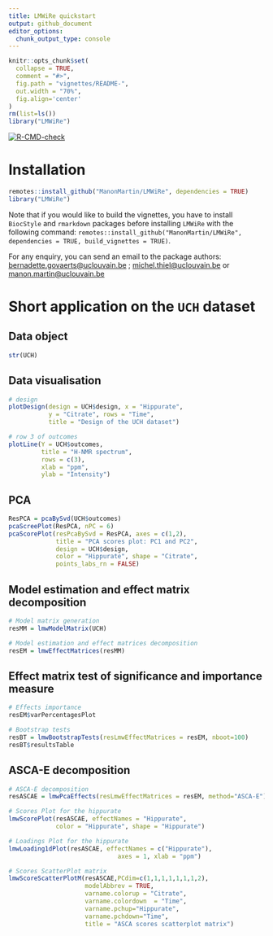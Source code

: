 ```yaml
---
title: LMWiRe quickstart
output: github_document
editor_options: 
  chunk_output_type: console
---
```


```r
knitr::opts_chunk$set(
  collapse = TRUE,
  comment = "#>",
  fig.path = "vignettes/README-",
  out.width = "70%",
  fig.align='center'
)
rm(list=ls())
library("LMWiRe")
```  


<!-- badges: start -->
[![R-CMD-check](https://github.com/ManonMartin/LMWiRe/actions/workflows/check-standard.yaml/badge.svg)](https://github.com/ManonMartin/LMWiRe/actions/workflows/check-standard.yaml)
<!-- badges: end -->

# Installation

```r
remotes::install_github("ManonMartin/LMWiRe", dependencies = TRUE)
library("LMWiRe")
```

Note that if you would like to build the vignettes, you have to install `BiocStyle` and `rmarkdown` packages before installing `LMWiRe` with the following command: `remotes::install_github("ManonMartin/LMWiRe", dependencies = TRUE, build_vignettes = TRUE)`.

For any enquiry, you can send an email to the package authors: [bernadette.govaerts@uclouvain.be](mailto:bernadette.govaerts@uclouvain.be) ; [michel.thiel@uclouvain.be](mailto:michel.thiel@uclouvain.be) or [manon.martin@uclouvain.be](mailto:manon.martin@uclouvain.be)

# Short application on the `UCH` dataset

## Data object

```r
str(UCH)
```


## Data visualisation

```r
# design
plotDesign(design = UCH$design, x = "Hippurate", 
           y = "Citrate", rows = "Time",
           title = "Design of the UCH dataset")

# row 3 of outcomes
plotLine(Y = UCH$outcomes,
         title = "H-NMR spectrum",
         rows = c(3),
         xlab = "ppm",
         ylab = "Intensity")
```

## PCA

```r
ResPCA = pcaBySvd(UCH$outcomes)
pcaScreePlot(ResPCA, nPC = 6)
pcaScorePlot(resPcaBySvd = ResPCA, axes = c(1,2), 
             title = "PCA scores plot: PC1 and PC2", 
             design = UCH$design,
             color = "Hippurate", shape = "Citrate",
             points_labs_rn = FALSE)
```

## Model estimation and effect matrix decomposition

```r
# Model matrix generation
resMM = lmwModelMatrix(UCH)

# Model estimation and effect matrices decomposition
resEM = lmwEffectMatrices(resMM)
```

## Effect matrix test of significance and importance measure

```r
# Effects importance
resEM$varPercentagesPlot

# Bootstrap tests
resBT = lmwBootstrapTests(resLmwEffectMatrices = resEM, nboot=100)
resBT$resultsTable
```


## ASCA-E decomposition

```r
# ASCA-E decomposition
resASCAE = lmwPcaEffects(resLmwEffectMatrices = resEM, method="ASCA-E")

# Scores Plot for the hippurate
lmwScorePlot(resASCAE, effectNames = "Hippurate", 
             color = "Hippurate", shape = "Hippurate")

# Loadings Plot for the hippurate
lmwLoading1dPlot(resASCAE, effectNames = c("Hippurate"), 
                              axes = 1, xlab = "ppm")

# Scores ScatterPlot matrix
lmwScoreScatterPlotM(resASCAE,PCdim=c(1,1,1,1,1,1,1,2),
                     modelAbbrev = TRUE,
                     varname.colorup = "Citrate",
                     varname.colordown  = "Time",
                     varname.pchup="Hippurate",
                     varname.pchdown="Time",
                     title = "ASCA scores scatterplot matrix")
```

